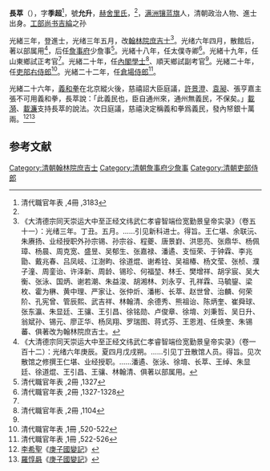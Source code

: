 '''長萃'''（{{bd|?||?|}}），字'''季超'''<ref name="#1">清代職官年表 ,4冊 ,3183</ref>，號'''允升'''，[[赫舍里氏|赫舍里氏]]，<ref name="#1"/>，[[满洲镶蓝旗|满洲镶蓝旗]]人，清朝政治人物、進士出身。[[工部尚书|工部尚书]][[吉綸|吉綸]]之孙

光緒三年，登進士，光绪三年五月，改[[翰林院|翰林院]][[庶吉士|庶吉士]]<ref>《大清德宗同天崇运大中至正经文纬武仁孝睿智端俭宽勤景皇帝实录》（卷五十一）：光绪三年。丁丑。五月。……引见新科进士。得旨。王仁堪、余联沅、朱赓扬、业经授职外孙宗锡、孙宗谷、程夔、唐景崶、洪思亮、张鼎华、杨佩璋、杨晨、周克宽、盛昱、吴郁生、张嘉禄、潘遹、支恒荣、于钟霖、李兆勖、戴兆春、吕凤岐、江澍畇、徐道焜、谢希铨、吴祖椿、杨文莹、张桢、濮子潼、周銮诒、许泽新、周龄、锡珍、何福堃、林壬、樊增祥、胡孚宸、吴大衡、张泳、国炳、谢若潮、朱益浚、胡湘林、刘永亨、孔祥霖、马毓鋆、梁枚、霍为楙、黄中理、严家让、张仲炘、潘彬、长萃、赵世曾、治麟、何荣阶、孔宪曾、管辰熙、武吉祥、林翰清、余德秀、熊祖诒、陈炳奎、崔舜球、张东瀛、朱显廷、王骧、王引昌、徐铭勋、卢俊章、徐堉、刘秉哲、吴日升、翁斌孙、锡元、廖正华、杨凤翔、罗瑞图、蒋式芬、王恩溎、任焕奎、朱锡蕃、俱著改为翰林院庶吉士。</ref>。光绪六年四月，散館后，著以部属用<ref>《大清德宗同天崇运大中至正经文纬武仁孝睿智端俭宽勤景皇帝实录》（卷一百十二）：光绪六年庚辰。夏四月戊戌朔。……引见丁丑散馆人员。得旨。见次散馆之修撰王仁堪、业经授职。……潘遹、张泳、徐堉、长萃、王绰、朱显廷、徐道焜、王引昌、王骧、林翰清、俱著以部属用。</ref>，后任[[詹事府|詹事府]]少詹事<ref name="#2">清代職官年表 ,2冊 ,1327</ref>。光緒十八年，任太僕寺卿<ref>清代職官年表 ,2冊 ,1327-1328</ref>。光緒十九年，任山東鄉試正考官<ref name="#2"/>。光緒二十年，任[[內閣學士|內閣學士]]<ref name="#3">清代職官年表 ,2冊 ,1104</ref>、順天鄉試副考官<ref name="#3"/>。光緒二十年，任[[吏部右侍郎|吏部右侍郎]]<ref>清代職官年表 ,1冊 ,520-522</ref>。光緒二十二年，任[[倉場侍郎|倉場侍郎]]<ref>清代職官年表 ,1冊 ,522-526</ref>。

光緒二十六年，[[義和拳|義和拳]]在北京縱火後，慈禧詔大臣庭議，[[許景澄|許景澄]]、[[袁昶|袁昶]]、張亨嘉主張不可用義和拳，長萃說：「此義民也，臣自通州來，通州無義民，不保矣。」[[載漪|載漪]]、[[載濂|載濂]]支持長萃的說法。次日庭議，慈禧決定稱義和拳爲義民，發內帑銀十萬兩。<ref>[[李希聖|李希聖]]《[[:s:庚子國變記_(李希聖)|庚子國變記]]》</ref><ref>[[羅惇曧|羅惇曧]]《[[:s:庚子國變記_(羅惇曧)|庚子國變記]]》</ref>

==参考文献==
{{reflist|2}}
{{光緒三年丁丑科殿試金榜}}
[[Category:清朝翰林院庶吉士|Category:清朝翰林院庶吉士]]
[[Category:清朝詹事府少詹事|Category:清朝詹事府少詹事]]
[[Category:清朝吏部侍郎|Category:清朝吏部侍郎]]